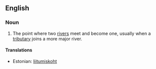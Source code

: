 ==English==

===Noun===
# The point where two [[river]]s meet and become one, usually when a [[tributary]] joins a more major river.

====Translations====
*Estonian: [[liitumiskoht]]